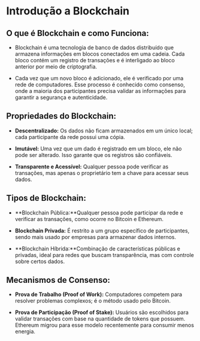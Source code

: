 # **Introdução a Blockchain**

## **O que é Blockchain e como Funciona:**

- Blockchain é uma tecnologia de banco de dados distribuído que armazena informações em blocos conectados em uma cadeia. Cada bloco contém um registro de transações e é interligado ao bloco anterior por meio de criptografia.

- Cada vez que um novo bloco é adicionado, ele é verificado por uma rede de computadores. Esse processo é conhecido como consenso, onde a maioria dos participantes precisa validar as informações para garantir a segurança e autenticidade.

## **Propriedades do Blockchain:**

- **Descentralizado:** Os dados não ficam armazenados em um único local; cada participante da rede possui uma cópia.

- **Imutável:** Uma vez que um dado é registrado em um bloco, ele não pode ser alterado. Isso garante que os registros são confiáveis.

- **Transparente e Acessível:** Qualquer pessoa pode verificar as transações, mas apenas o proprietário tem a chave para acessar seus dados.

## **Tipos de Blockchain:**

- **Blockchain Pública:**Qualquer pessoa pode participar da rede e verificar as transações, como ocorre no Bitcoin e Ethereum.

- **Blockchain Privada:** É restrito a um grupo específico de participantes, sendo mais usado por empresas para armazenar dados internos.

- **Blockchain Híbrida:**Combinação de características públicas e privadas, ideal para redes que buscam transparência, mas com controle sobre certos dados.

## **Mecanismos de Consenso:**

- **Prova de Trabalho (Proof of Work):** Computadores competem para resolver problemas complexos; é o método usado pelo Bitcoin.

- **Prova de Participação (Proof of Stake):** Usuários são escolhidos para validar transações com base na quantidade de tokens que possuem. Ethereum migrou para esse modelo recentemente para consumir menos energia.
